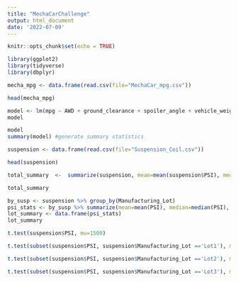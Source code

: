 ```yaml
---
title: "MechaCarChallenge"
output: html_document
date: '2022-07-09'
---
```


```r
knitr::opts_chunk$set(echo = TRUE)
```


```r
library(ggplot2)
library(tidyverse)
library(dbplyr)
```


```r
mecha_mpg <- data.frame(read.csv(file="MechaCar_mpg.csv"))
```

```r
head(mecha_mpg)
```

```r
model <- lm(mpg ~ AWD + ground_clearance + spoiler_angle + vehicle_weight + vehicle_length,data=mecha_mpg) #generate multiple linear regression model
model
```

```r
model
summary(model) #generate summary statistics
```
```r
suspension <- data.frame(read.csv(file="Suspension_Coil.csv"))
```

```r
head(suspension)
```

```r

total_summary  <-  summarize(suspension, mean=mean(suspension$PSI), median=median(suspension$PSI), variance=var(suspension$PSI), SD=sd(suspension$PSI))

total_summary
```

```r
by_susp <- suspension %>% group_by(Manufacturing_Lot)
psi_stats <- by_susp %>% summarize(mean=mean(PSI), median=median(PSI), variance=var(PSI), SD=sd(PSI))
lot_summary <- data.frame(psi_stats)
lot_summary
```

```r
t.test(suspension$PSI, mu=1500)
```

```r
t.test(subset(suspension$PSI, suspension$Manufacturing_Lot =='Lot1'), mu=1500)
```

```r
t.test(subset(suspension$PSI, suspension$Manufacturing_Lot =='Lot2'), mu=1500)
```

```r
t.test(subset(suspension$PSI, suspension$Manufacturing_Lot =='Lot3'), mu=1500)
```

```r

```

```r

```
